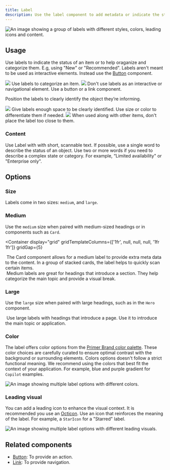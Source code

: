 ```yaml
---
title: Label
description: Use the label component to add metadata or indicate the status of items.
---
```



![An image showing a group of labels with different styles, colors, leading icons and content.](https://github.com/primer/brand/assets/6951037/1c9c6b81-0a2a-4a56-a9f5-a9608f89e220)

## Usage

Use labels to indicate the status of an item or to help oraganize and categorize them. E.g, using "New" or "Recommended". Labels aren't meant to be used as interactive elements. Instead use the [Button](/components/Button) component.

<DoDontContainer>
  <Do>
    <img src="https://github.com/primer/brand/assets/6951037/5da25ec0-a780-4add-972a-246bf9462e07" />
    <Caption>Use labels to categorize an item.</Caption>
  </Do>
  <Dont>
    <img src="https://github.com/primer/brand/assets/6951037/976d645c-17ba-45ff-97ea-03c81a4c3b53" />
    <Caption>
      Don't use labels as an interactive or navigational element. Use a button
      or a link component.
    </Caption>
  </Dont>
</DoDontContainer>

Position the labels to clearly identify the object they’re informing.

<DoDontContainer>
  <Do>
    <img src="https://github.com/primer/brand/assets/6951037/467449ad-013d-4b9c-9eec-a4655c4d13ec" />
    <Caption>
      Give labels enough space to be clearly identified. Use size or color to
      differentiate them if needed.
    </Caption>
  </Do>
  <Dont>
    <img src="https://github.com/primer/brand/assets/6951037/5a32b608-2bc7-417b-b064-42c2308075ea" />
    <Caption>
      When used along with other items, don't place the label too close to them.
    </Caption>
  </Dont>
</DoDontContainer>

### Content

Use Label with with short, scannable text. If possible, use a single word to describe the status of an object. Use two or more words if you need to describe a complex state or category. For example, “Limited availability" or "Enterprise only".

## Options

### Size

Labels come in two sizes: `medium`, and `large`.

### Medium

Use the `medium` size when paired with medium-sized headings or in components such as `Card`.

<Container
  display="grid"
  gridTemplateColumns={['1fr', null, null, null, '1fr 1fr']}
  gridGap={5}
>
  <div>
    <img
      src="https://github.com/primer/brand/assets/912236/2bca5ddd-2422-41a1-a32c-dc6be243f9ce"
      alt=""
    />
    <Caption>
      The Card component allows for a medium label to provide extra meta data to
      the content. In a group of stacked cards, the label helps to quickly scan
      certain items.
    </Caption>
  </div>
  <div>
    <img
      src="https://github.com/primer/brand/assets/912236/b45356de-dba6-4f83-86a2-00e8943e956a"
      alt=""
    />
    <Caption>
      Medium labels are great for headings that introduce a section. They help
      categorize the main topic and provide a visual break.
    </Caption>
  </div>
</Container>

### Large

Use the `large` size when paired with large headings, such as in the `Hero` component.

<div>
  <img
    src="https://github.com/primer/brand/assets/6951037/13f9debc-3b20-4f77-a509-b8291ca677ae"
    alt=""
  />
  <Caption>
    Use large labels with headings that introduce a page. Use it to introduce
    the main topic or application.
  </Caption>
</div>

### Color

The label offers color options from the [Primer Brand color palette](/primitives/color). These color choices are carefully curated to ensure optimal contrast with the background or surrounding elements. Colors options doesn't follow a strict functional meaning. We recommend using the colors that best fit the context of your application. For example, blue and purple gradient for `Copilot` examples.

![An image showing multiple label options with different colors.](https://github.com/primer/brand/assets/6951037/41817520-87bb-41bc-9586-95155604b83d)

### Leading visual

You can add a leading icon to enhance the visual context. It is recommended you use an [Octicon](https://primer.style/octicons). Use an icon that reinforces the meaning of the label. For example, a `StarIcon` for a "Starred" label.

![An image showing multiple label options with different leading visuals.](https://github.com/primer/brand/assets/6951037/d5fdf463-f5ce-4806-886d-1b8f44278308)

## Related components

- [Button](/components/Button): To provide an action.
- [Link](/components/Link): To provide navigation.
